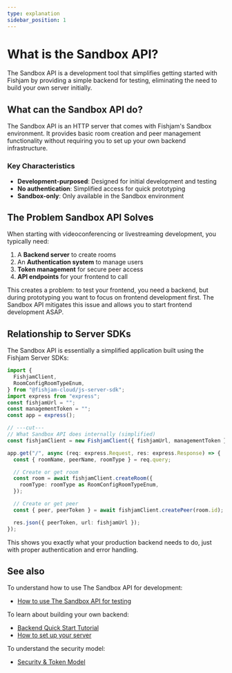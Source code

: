 ```yaml
---
type: explanation
sidebar_position: 1
---
```


# What is the Sandbox API?

The Sandbox API is a development tool that simplifies getting started with Fishjam by providing a simple backend for testing, eliminating the need to build your own server initially.

## What can the Sandbox API do?

The Sandbox API is an HTTP server that comes with Fishjam's Sandbox environment.
It provides basic room creation and peer management functionality without requiring you to set up your own backend infrastructure.

### Key Characteristics

- **Development-purposed**: Designed for initial development and testing
- **No authentication**: Simplified access for quick prototyping
- **Sandbox-only**: Only available in the Sandbox environment

## The Problem Sandbox API Solves

When starting with videoconferencing or livestreaming development, you typically need:

1. A **Backend server** to create rooms
2. An **Authentication system** to manage users
3. **Token management** for secure peer access
4. **API endpoints** for your frontend to call

This creates a problem: to test your frontend, you need a backend, but during prototyping you want to focus on frontend development first.
The Sandbox API mitigates this issue and allows you to start frontend development ASAP.

## Relationship to Server SDKs

The Sandbox API is essentially a simplified application built using the Fishjam Server SDKs:

```typescript
import {
  FishjamClient,
  RoomConfigRoomTypeEnum,
} from "@fishjam-cloud/js-server-sdk";
import express from "express";
const fishjamUrl = "";
const managementToken = "";
const app = express();

// ---cut---
// What Sandbox API does internally (simplified)
const fishjamClient = new FishjamClient({ fishjamUrl, managementToken });

app.get("/", async (req: express.Request, res: express.Response) => {
  const { roomName, peerName, roomType } = req.query;

  // Create or get room
  const room = await fishjamClient.createRoom({
    roomType: roomType as RoomConfigRoomTypeEnum,
  });

  // Create or get peer
  const { peer, peerToken } = await fishjamClient.createPeer(room.id);

  res.json({ peerToken, url: fishjamUrl });
});
```

This shows you exactly what your production backend needs to do, just with proper authentication and error handling.

## See also

To understand how to use The Sandbox API for development:

- [How to use The Sandbox API for testing](/how-to/features/sandbox-api-testing)

To learn about building your own backend:

- [Backend Quick Start Tutorial](/tutorials/backend-quick-start)
- [How to set up your server](/how-to/backend/server-setup)

To understand the security model:

- [Security & Token Model](/explanation/security-tokens)
